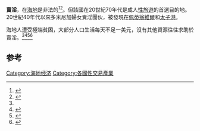 '''賣淫'''，在[[海地|海地]]是非法的<ref>{{cite web |url=http://www.state.gov/g/drl/rls/hrrpt/2005/61731.htm |title=Haiti |publisher=State.gov |date=2006-03-08 |accessdate=2011-10-01 |archive-date=2011-11-03 |archive-url=https://web.archive.org/web/20111103012641/http://www.state.gov/g/drl/rls/hrrpt/2005/61731.htm |dead-url=no }}</ref><ref>{{cite web|url=http://www.sciencemag.org/cgi/reprint/313/5786/474.pdf |title=HIV/AIDS: Latin America & Caribbean |publisher=Sciencemag.org |accessdate=2013-08-16}}</ref>。但該國在20世紀70年代是成人[[性旅遊|性旅遊]]的首選目的地。20世紀40年代以來多米尼加婦女賣淫團伙，被發現在[[佩蒂翁維爾|佩蒂翁維爾]]和[[太子港|太子港]]。

海地人遭受極端貧困，大部分人口生活每天不足一美元，沒有其他資源往往求助於賣淫。<ref name="BBC2006"/><ref name="BBC2006">{{cite news |url=http://news.bbc.co.uk/2/hi/americas/6159923.stm |title=Americas | Fears over Haiti child 'abuse' |publisher=BBC News |date=2006-11-30 |accessdate=2013-08-01 |archive-date=2012-12-19 |archive-url=https://web.archive.org/web/20121219195906/http://news.bbc.co.uk/2/hi/americas/6159923.stm |dead-url=no }}</ref><ref>{{cite news |url=http://news.bbc.co.uk/1/hi/world/americas/6159923.stm |title=Americas | Fears over Haiti child 'abuse' |publisher=BBC News |date=2006-11-30 |accessdate=2013-08-01 |archive-date=2017-08-12 |archive-url=https://web.archive.org/web/20170812213952/http://news.bbc.co.uk/1/hi/world/americas/6159923.stm |dead-url=no }}</ref><ref>{{cite web |author= |url=http://www.guardian.co.uk/world/2005/sep/22/garyyounge.mainsection |title=Haitian children sold as cheap labourers and prostitutes for little more than £50 | World news |publisher=The Guardian |date= |accessdate=2013-08-16 |archive-date=2013-01-31 |archive-url=https://web.archive.org/web/20130131061207/http://www.guardian.co.uk/world/2005/sep/22/garyyounge.mainsection |dead-url=no }}</ref>

==参考==
{{Reflist|2}}

[[Category:海地经济|Category:海地经济]]
[[Category:各國性交易產業|Category:各國性交易產業]]